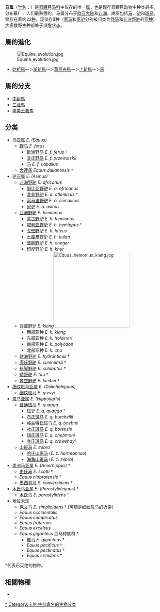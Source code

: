 {{Automatic Taxobox
| fossil_range = {{Fossil range|上新世|全新世}} 
| name = 马属
| image = Mongol horse.jpg
| image_width = 250px
| image_caption = [[蒙古馬|蒙古馬]]
| taxon = Equus
| authority=[[Linnaeus|Linnaeus]], 1758
| subdivision_ranks = [[亚属|亚属]]
| subdivision =
* [[马亚属|马亚属]] ''E. (Equus)''
* [[驴亚属|驴亚属]] ''E. (Asinus)''
* [[细纹斑马亚属|细纹斑马亚属]] ''E. (Dolichohippus)''
* [[斑马亚属|斑马亚属]] ''E. (Hippotigris)''
* [[美洲马亚属|美洲马亚属]] ''E. (Amerhippus)'' †
* [[木氏马亚属|木氏马亚属]] ''E. (Parastylidequus)'' †
* 地位未定（详见内文）
}}

'''马属'''（[[学名_(生物)|学名]]：''{{lang|la|Equus}}''）是[[奇蹄目|奇蹄目]][[马科|马科]]中仅存的唯一[[属_(生物)|属]]，也是现存奇蹄目动物中种类最多，分布最广，人们最熟悉的。马属分布于[[欧亚大陆|欧亚大陆]]和[[非洲|非洲]]，成员包括[[马|马]]、[[驴|驴]]和[[斑马|斑马]]，曾存在着约22[[物种|种]]，现仅存8种（[[家马|家马]]和[[家驴|家驴]]分别被归类为[[野马|野马]]和[[非洲野驴|非洲野驴]]的[[亚种|亚种]]）大多数野生种都处于濒危状态。

==馬的進化==
[[File:Equine_evolution.jpg|thumb]]
*[[始祖馬|始祖馬]]--＞[[漸新馬|漸新馬]]--＞[[草原古馬|草原古馬]]--＞[[上新馬|上新馬]]--＞[[馬|馬]]

==馬的分支==
*[[中新馬|中新馬]]
*[[三趾馬|三趾馬]]
*[[南美土著馬|南美土著馬]]

== 分类 ==
* [[马亚属|马亚属]] ''E. (Equus)''
** [[野马|野马]] ''E. ferus''
*** [[欧洲野马|欧洲野马]] ''E. f. ferus'' †
*** [[普氏野马|普氏野马]] ''E. f. przewalskii''
*** [[马|马]] ''E. f. caballus''
** [[大連馬|大連馬]] ''Equus dalianensis'' †
* [[驴亚属|驴亚属]] ''E. (Asinus)'' 
** [[非洲野驴|非洲野驴]] ''E. africanus''
*** [[努比亚野驴|努比亚野驴]] ''E. a. africanus''
*** [[北非野驴|北非野驴]] ''E. a. atlanticus'' †
*** [[索马里野驴|索马里野驴]] ''E. a. somalicus''
*** [[驴|家驴]] ''E. a. asinus''
** [[亚洲野驴|亚洲野驴]] ''E. hemionus''
*** [[蒙古野驴|蒙古野驴]] ''E. h. hemionus''
*** [[叙利亚野驴|叙利亚野驴]] ''E. h. hemippus'' †
*** [[戈壁野驴|戈壁野驴]] ''E. h. luteus''
*** [[土库曼野驴|土库曼野驴]] ''E. h. kulan''
*** [[波斯野驴|波斯野驴]] ''E. h. onager''
*** [[印度野驴|印度野驴]] ''E. h. khur''
** [[西藏野驴|西藏野驴]] ''E. kiang''[[File:Equus__hemonius_kiang.jpg|250px]]
*** 西部亚种 ''E. k. kiang''
*** 东部亚种 ''E. k. holdereri''
*** 南部亚种 ''E. k. polyodon''
*** 北部亚种 ''E. k. chu''
** [[欧洲野驴|欧洲野驴]] ''E. hydruntinus'' †
** [[康氏野驴|康氏野驴]] ''E. cumminsii'' †
** [[长脚野驴|长脚野驴]] ''E. calobatus'' †
** [[矮野驴|矮野驴]] ''E. tau'' †
** [[育空野驴|育空野驴]] ''E. lambei'' †
* [[细纹斑马亚属|细纹斑马亚属]] ''E. (Dolichohippus)''
** [[细纹斑马|细纹斑马]] ''E. grevyi''
* [[斑马亚属|斑马亚属]] ''E. (Hippotigris)''
** [[普通斑马|普通斑马]] ''E. quagga''
*** [[斑驴|斑驴]] ''E. q. quagga'' †
*** [[布氏斑马|布氏斑马]] ''E. q. burchellii''
*** [[格兰特氏斑马|格兰特氏斑马]] ''E. q. boehmi''
*** [[社氏斑马|社氏斑马]] ''E. q. borensis''
*** [[辑氏斑马|辑氏斑马]] ''E. q. chapmani''
*** [[克氏斑马|克氏斑马]] ''E. q. crawshayi''
** [[山斑马|山斑马]] ''E. zebra''
*** [[哈氏山斑马|哈氏山斑马]] (''E. z. hartmannae'')
*** [[海角山斑马|海角山斑马]] (''E. z. zebra'')
* [[美洲马亚属|美洲马亚属]] ''E. (Amerhippus)'' †
** [[史氏马|史氏马]] ''E. scotti'' †
** ''Equus niobrarensis'' †
** [[墨西哥马|墨西哥马]] ''E. conversidens'' †
* [[木氏马亚属|木氏马亚属]] ''E. (Parastylidequus)'' †
** [[木氏马|木氏马]] ''E. parastylidens'' †
* 地位未定
** [[克文马|克文马]] ''E. simplicidens''  † (可能是[[细纹斑马|细纹斑马]]的近亲）
** ''Equus occidentalis''
** ''Equus complicatus''
** ''Equus fraternus''
** ''Equus excelsus''
** ''Equus giganteus'' 巨马种族群 †
*** [[庞马|庞马]] ''E. giganteus'' †
*** ''Equus pacificus'' †
*** ''Equus pectinatus'' †
*** ''Equus crinidens'' †

†代表已灭绝的物种。

== 相關物種 ==
*

{{wikispecies|Equus}}
{{奇蹄目}}
{{馬科}}
{{馬屬}}
{{Taxonbar|from=Q27022}}

[[Category:马属|*]]
[[Category:卡尔·林奈命名的生物分类|Category:卡尔·林奈命名的生物分类]]